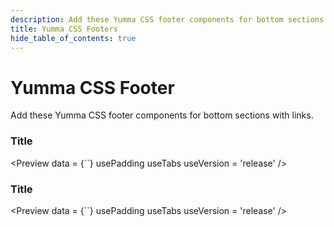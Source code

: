 ```yaml
---
description: Add these Yumma CSS footer components for bottom sections with links.
title: Yumma CSS Footers
hide_table_of_contents: true
---
```



# Yumma CSS Footer

Add these Yumma CSS footer components for bottom sections with links.

### Title

<Preview
  data = {``}
  usePadding
  useTabs
  useVersion = 'release'
/>

### Title

<Preview
  data = {``}
  usePadding
  useTabs
  useVersion = 'release'
/>
